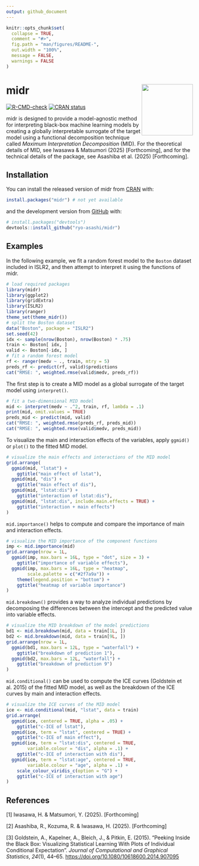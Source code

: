 ```yaml
---
output: github_document
---
```


<!-- README.md is generated from README.Rmd. Please edit that file -->

```r
knitr::opts_chunk$set(
  collapse = TRUE,
  comment = "#>",
  fig.path = "man/figures/README-",
  out.width = "100%",
  message = FALSE,
  warnings = FALSE
)
```

# midr <img src="man/figures/logo.png" align="right" height="138"/>

<!-- badges: start -->

[![R-CMD-check](https://github.com/ryo-asashi/midr/actions/workflows/R-CMD-check.yaml/badge.svg)](https://github.com/ryo-asashi/midr/actions/workflows/R-CMD-check.yaml) [![CRAN status](https://www.r-pkg.org/badges/version/midr)](https://CRAN.R-project.org/package=midr)

<!-- badges: end -->

midr is designed to provide a model-agnostic method for interpreting black-box machine learning models by creating a globally interpretable surrogate of the target model using a functional decomposition technique called *Maximum Interpretation Decomposition* (MID). For the theoretical details of MID, see Iwasawa & Matsumori (2025) [Forthcoming], and for the technical details of the package, see Asashiba et al. (2025) [Forthcoming].

## Installation

You can install the released version of midr from [CRAN](https://cran.r-project.org/) with:

``` r
install.packages("midr") # not yet available
```

and the development version from [GitHub](https://github.com/) with:

``` r
# install.packages("devtools")
devtools::install_github("ryo-asashi/midr")
```

## Examples

In the following example, we fit a random forest model to the `Boston` dataset included in ISLR2, and then attempt to interpret it using the functions of midr.

```r
# load required packages
library(midr)
library(ggplot2)
library(gridExtra)
library(ISLR2)
library(ranger)
theme_set(theme_midr())
# split the Boston dataset
data("Boston", package = "ISLR2")
set.seed(42)
idx <- sample(nrow(Boston), nrow(Boston) * .75)
train <- Boston[ idx, ]
valid <- Boston[-idx, ]
# fit a random forest model
rf <- ranger(medv ~ ., train, mtry = 5)
preds_rf <- predict(rf, valid)$predictions
cat("RMSE: ", weighted.rmse(valid$medv, preds_rf))
```

The first step is to create a MID model as a global surrogate of the target model using `interpret()`.

```r
# fit a two-dimensional MID model
mid <- interpret(medv ~ .^2, train, rf, lambda = .1)
print(mid, omit.values = TRUE)
preds_mid <- predict(mid, valid)
cat("RMSE: ", weighted.rmse(preds_rf, preds_mid))
cat("RMSE: ", weighted.rmse(valid$medv, preds_mid))
```

To visualize the main and interaction effects of the variables, apply `ggmid()` or `plot()` to the fitted MID model.

```r
# visualize the main effects and interactions of the MID model
grid.arrange(
  ggmid(mid, "lstat") +
    ggtitle("main effect of lstat"),
  ggmid(mid, "dis") +
    ggtitle("main effect of dis"),
  ggmid(mid, "lstat:dis") +
    ggtitle("interaction of lstat:dis"),
  ggmid(mid, "lstat:dis", include.main.effects = TRUE) +
    ggtitle("interaction + main effects")
)
```

`mid.importance()` helps to compute and compare the importance of main and interaction effects.

```r
# visualize the MID importance of the component functions
imp <- mid.importance(mid)
grid.arrange(nrow = 1L,
  ggmid(imp, max.bars = 16L, type = "dot", size = 3) +
    ggtitle("importance of variable effects"),
  ggmid(imp, max.bars = 16L, type = "heatmap",
        scale.palette = c("#2f7a9a")) +
    theme(legend.position = "bottom") +
    ggtitle("heatmap of variable importance")
)
```

`mid.breakdown()` provides a way to analyze individual predictions by decomposing the differences between the intercept and the predicted value into variable effects.

```r
# visualize the MID breakdown of the model predictions
bd1 <- mid.breakdown(mid, data = train[1L, ])
bd2 <- mid.breakdown(mid, data = train[9L, ])
grid.arrange(nrow = 1L,
  ggmid(bd1, max.bars = 12L, type = "waterfall") +
    ggtitle("breakdown of prediction 1"),
  ggmid(bd2, max.bars = 12L, "waterfall") +
    ggtitle("breakdown of prediction 9")
)
```

`mid.conditional()` can be used to compute the ICE curves (Goldstein et al. 2015) of the fitted MID model, as well as the breakdown of the ICE curves by main and interaction effects.

```r
# visualize the ICE curves of the MID model
ice <- mid.conditional(mid, "lstat", data = train)
grid.arrange(
  ggmid(ice, centered = TRUE, alpha = .05) +
    ggtitle("c-ICE of lstat"),
  ggmid(ice, term = "lstat", centered = TRUE) +
    ggtitle("c-ICE of main effect"),
  ggmid(ice, term = "lstat:dis", centered = TRUE,
        variable.colour = "dis", alpha = .1) +
    ggtitle("c-ICE of interaction with dis"),
  ggmid(ice, term = "lstat:age", centered = TRUE,
        variable.colour = "age", alpha = .1) +
    scale_colour_viridis_c(option = "G") +
    ggtitle("c-ICE of interaction with age")
)
```

## References

[1] Iwasawa, H. & Matsumori, Y. (2025). [Forthcoming]

[2] Asashiba, R., Kozuma, R. & Iwasawa, H. (2025). [Forthcoming]

[3] Goldstein, A., Kapelner, A., Bleich, J., & Pitkin, E. (2015). "Peeking Inside the Black Box: Visualizing Statistical Learning With Plots of Individual Conditional Expectation". *Journal of Computational and Graphical Statistics*, *24*(1), 44–65. <https://doi.org/10.1080/10618600.2014.907095>
